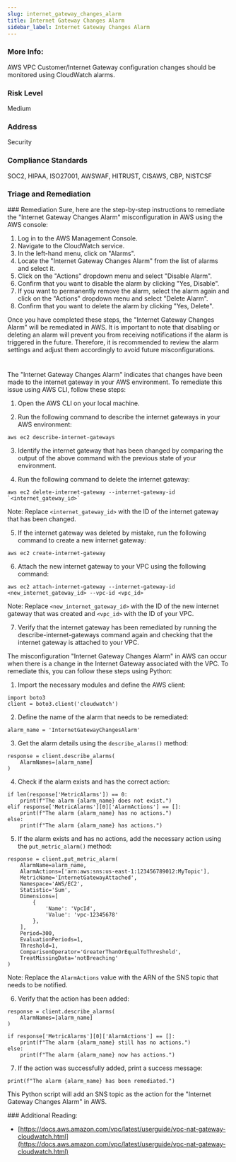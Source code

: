 ```yaml
---
slug: internet_gateway_changes_alarm
title: Internet Gateway Changes Alarm
sidebar_label: Internet Gateway Changes Alarm
---
```


### More Info:

AWS VPC Customer/Internet Gateway configuration changes should be monitored using CloudWatch alarms.

### Risk Level

Medium

### Address

Security

### Compliance Standards

SOC2, HIPAA, ISO27001, AWSWAF, HITRUST, CISAWS, CBP, NISTCSF


### Triage and Remediation
<Tabs>
<Tab title='Remediation'>
### Remediation

<AccordionGroup>
<Accordion title='Using Console' defaultOpen='true'>
Sure, here are the step-by-step instructions to remediate the "Internet Gateway Changes Alarm" misconfiguration in AWS using the AWS console:

1. Log in to the AWS Management Console.
2. Navigate to the CloudWatch service.
3. In the left-hand menu, click on "Alarms".
4. Locate the "Internet Gateway Changes Alarm" from the list of alarms and select it.
5. Click on the "Actions" dropdown menu and select "Disable Alarm".
6. Confirm that you want to disable the alarm by clicking "Yes, Disable".
7. If you want to permanently remove the alarm, select the alarm again and click on the "Actions" dropdown menu and select "Delete Alarm".
8. Confirm that you want to delete the alarm by clicking "Yes, Delete".

Once you have completed these steps, the "Internet Gateway Changes Alarm" will be remediated in AWS. It is important to note that disabling or deleting an alarm will prevent you from receiving notifications if the alarm is triggered in the future. Therefore, it is recommended to review the alarm settings and adjust them accordingly to avoid future misconfigurations.

#
</Accordion>

<Accordion title='Using CLI'>
The "Internet Gateway Changes Alarm" indicates that changes have been made to the internet gateway in your AWS environment. To remediate this issue using AWS CLI, follow these steps:

1. Open the AWS CLI on your local machine.

2. Run the following command to describe the internet gateways in your AWS environment:

```
aws ec2 describe-internet-gateways
```

3. Identify the internet gateway that has been changed by comparing the output of the above command with the previous state of your environment.

4. Run the following command to delete the internet gateway:

```
aws ec2 delete-internet-gateway --internet-gateway-id `<internet_gateway_id>`
```

Note: Replace `<internet_gateway_id>` with the ID of the internet gateway that has been changed.

5. If the internet gateway was deleted by mistake, run the following command to create a new internet gateway:

```
aws ec2 create-internet-gateway
```

6. Attach the new internet gateway to your VPC using the following command:

```
aws ec2 attach-internet-gateway --internet-gateway-id <new_internet_gateway_id> --vpc-id <vpc_id>
```

Note: Replace `<new_internet_gateway_id>` with the ID of the new internet gateway that was created and `<vpc_id>` with the ID of your VPC.

7. Verify that the internet gateway has been remediated by running the describe-internet-gateways command again and checking that the internet gateway is attached to your VPC.
</Accordion>

<Accordion title='Using Python'>
The misconfiguration "Internet Gateway Changes Alarm" in AWS can occur when there is a change in the Internet Gateway associated with the VPC. To remediate this, you can follow these steps using Python:

1. Import the necessary modules and define the AWS client:

```
import boto3
client = boto3.client('cloudwatch')
```

2. Define the name of the alarm that needs to be remediated:

```
alarm_name = 'InternetGatewayChangesAlarm'
```

3. Get the alarm details using the `describe_alarms()` method:

```
response = client.describe_alarms(
    AlarmNames=[alarm_name]
)
```

4. Check if the alarm exists and has the correct action:

```
if len(response['MetricAlarms']) == 0:
    print(f"The alarm {alarm_name} does not exist.")
elif response['MetricAlarms'][0]['AlarmActions'] == []:
    print(f"The alarm {alarm_name} has no actions.")
else:
    print(f"The alarm {alarm_name} has actions.")
```

5. If the alarm exists and has no actions, add the necessary action using the `put_metric_alarm()` method:

```
response = client.put_metric_alarm(
    AlarmName=alarm_name,
    AlarmActions=['arn:aws:sns:us-east-1:123456789012:MyTopic'],
    MetricName='InternetGatewayAttached',
    Namespace='AWS/EC2',
    Statistic='Sum',
    Dimensions=[
        {
            'Name': 'VpcId',
            'Value': 'vpc-12345678'
        },
    ],
    Period=300,
    EvaluationPeriods=1,
    Threshold=1,
    ComparisonOperator='GreaterThanOrEqualToThreshold',
    TreatMissingData='notBreaching'
)
```

Note: Replace the `AlarmActions` value with the ARN of the SNS topic that needs to be notified.

6. Verify that the action has been added:

```
response = client.describe_alarms(
    AlarmNames=[alarm_name]
)

if response['MetricAlarms'][0]['AlarmActions'] == []:
    print(f"The alarm {alarm_name} still has no actions.")
else:
    print(f"The alarm {alarm_name} now has actions.")
```

7. If the action was successfully added, print a success message:

```
print(f"The alarm {alarm_name} has been remediated.")
```

This Python script will add an SNS topic as the action for the "Internet Gateway Changes Alarm" in AWS.
</Accordion>

</AccordionGroup>
</Tab>
</Tabs>
### Additional Reading:

- [https://docs.aws.amazon.com/vpc/latest/userguide/vpc-nat-gateway-cloudwatch.html](https://docs.aws.amazon.com/vpc/latest/userguide/vpc-nat-gateway-cloudwatch.html) 

